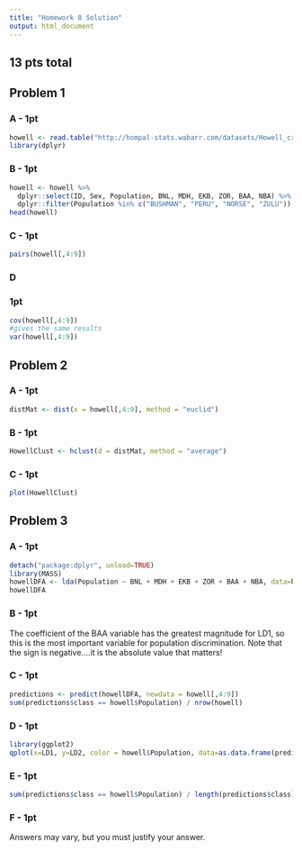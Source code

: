 ```yaml
---
title: "Homework 8 Solution"
output: html_document
---
```


## 13 pts total

## Problem 1

### A - 1pt

```r
howell <- read.table("http://hompal-stats.wabarr.com/datasets/Howell_craniometry.txt", header=TRUE, sep=",")
library(dplyr)
```

### B - 1pt

```r
howell <- howell %>% 
  dplyr::select(ID, Sex, Population, BNL, MDH, EKB, ZOR, BAA, NBA) %>%
  dplyr::filter(Population %in% c("BUSHMAN", "PERU", "NORSE", "ZULU"))
head(howell)
```

### C - 1pt
```r
pairs(howell[,4:9])
```

### D
### 1pt
```r
cov(howell[,4:9])
#gives the same results
var(howell[,4:9])
```

## Problem 2

### A - 1pt

```r
distMat <- dist(x = howell[,4:9], method = "euclid")
```

### B - 1pt

```r
HowellClust <- hclust(d = distMat, method = "average")
```

### C - 1pt

```r
plot(HowellClust)
```

## Problem 3

### A - 1pt

```r
detach("package:dplyr", unload=TRUE)
library(MASS)
howellDFA <- lda(Population ~ BNL + MDH + EKB + ZOR + BAA + NBA, data=howell)
howellDFA
```

### B - 1pt

The coefficient of the BAA variable has the greatest magnitude for LD1, so this is the most important variable for population discrimination. Note that the sign is negative....it is the absolute value that matters!

### C - 1pt

```r
predictions <- predict(howellDFA, newdata = howell[,4:9])
sum(predictions$class == howell$Population) / nrow(howell)
```

### D - 1pt

```r
library(ggplot2)
qplot(x=LD1, y=LD2, color = howell$Population, data=as.data.frame(predictions$x), size=I(5)) + theme_bw(30)
```

### E - 1pt

```r
sum(predictions$class == howell$Population) / length(predictions$class)
```


### F - 1pt

Answers may vary, but you must justify your answer.


